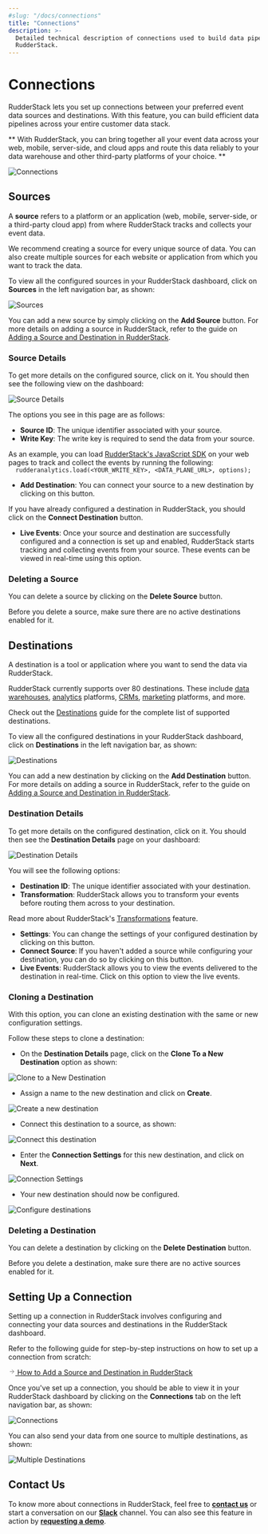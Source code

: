 ```yaml
---
#slug: "/docs/connections"
title: "Connections"
description: >-
  Detailed technical description of connections used to build data pipelines in
  RudderStack.
---
```


# Connections

RudderStack lets you set up connections between your preferred event data sources and destinations. With this feature, you can build efficient data pipelines across your entire customer data stack.

<div class="successBlock">

  **
    With RudderStack, you can bring together all your event data across your
    web, mobile, server-side, and cloud apps and route this data reliably to
    your data warehouse and other third-party platforms of your choice.
  **
</div>

<!-- <img src="../../../images/assets/5 (20).png" /> -->

<img src="../../../images/assets/5 (20).png" alt="Connections" />

## Sources

A **source** refers to a platform or an application \(web, mobile, server-side, or a third-party cloud app\) from where RudderStack tracks and collects your event data.

<div class="successBlock">

  We recommend creating a source for every unique source of data. You can also
  create multiple sources for each website or application from which you want to
  track the data.
</div>

To view all the configured sources in your RudderStack dashboard, click on **Sources** in the left navigation bar, as shown:

<!-- <img src="../../../images/assets/3 (20).png" /> -->

<img src="../../../images/assets/3 (20).png" alt="Sources" />

<div class="successBlock">

  You can add a new source by simply clicking on the **Add Source**
  button. For more details on adding a source in RudderStack, refer to the guide
  on <a href="../connections/adding-source-and-destination-rudderstack/">Adding a Source and Destination in RudderStack</a>.
</div>

### Source Details

To get more details on the configured source, click on it. You should then see the following view on the dashboard:

<!-- <img src="../../../images/assets/4 (20).png" /> -->

<img src="../../../images/assets/4 (20).png" alt="Source Details" />

The options you see in this page are as follows:

- **Source ID**: The unique identifier associated with your source.
- **Write Key**: The write key is required to send the data from your source.

<div class="successBlock">
As an example, you can load <a href="../stream-sources/rudderstack-sdk-integration-guides/rudderstack-javascript-sdk/">RudderStack's JavaScript SDK</a> on your web pages to track and collect the events by running the following:

<code class="inline-code">
  rudderanalytics.load(&lt;YOUR_WRITE_KEY&gt;, &lt;DATA_PLANE_URL&gt;, options);
</code>

</div>

- **Add Destination**: You can connect your source to a new destination by clicking on this button.

<div class="successBlock">

  If you have already configured a destination in RudderStack, you should click
  on the **Connect Destination** button.
</div>

- **Live Events**: Once your source and destination are successfully configured and a connection is set up and enabled, RudderStack starts tracking and collecting events from your source. These events can be viewed in real-time using this option.

### Deleting a Source

You can delete a source by clicking on the **Delete Source** button.

<div class="warningBlock">

Before you delete a source, make sure there are no active destinations enabled for it.

</div>

## Destinations

A destination is a tool or application where you want to send the data via RudderStack.

<div class="successBlock">

RudderStack currently supports over 80 destinations. These include <a href="../data-warehouse-integrations/">data warehouses</a>, <a href="../destinations/analytics/">analytics</a> platforms, <a href="../destinations/crm/">CRMs</a>, <a href="../destinations/marketing/">marketing</a> platforms, and more.

Check out the <a href="../destinations/">Destinations</a> guide for the complete list of supported destinations.

</div>

To view all the configured destinations in your RudderStack dashboard, click on **Destinations** in the left navigation bar, as shown:

<!-- <img src="../../../images/assets/7 (13).png" /> -->

<img src="../../../images/assets/7 (13).png" alt="Destinations" />

<div class="successBlock">

  You can add a new destination by clicking on the
  **Add Destination** button. For more details on adding a source
  in RudderStack, refer to the guide on <a href="../connections/adding-source-and-destination-rudderstack/">Adding a Source and Destination in RudderStack</a>.
</div>

### Destination Details

To get more details on the configured destination, click on it. You should then see the **Destination Details** page on your dashboard:

<!-- <img src="../../../images/assets/6 (19).png" /> -->

<img src="../../../images/assets/6 (19).png" alt="Destination Details" />

You will see the following options:

- **Destination ID**: The unique identifier associated with your destination.
- **Transformation**: RudderStack allows you to transform your events before routing them across to your destination.

<div class="successBlock">

  Read more about RudderStack's <a href="../transformations/">Transformations</a> feature.
</div>

- **Settings**: You can change the settings of your configured destination by clicking on this button.
- **Connect Source**: If you haven't added a source while configuring your destination, you can do so by clicking on this button.
- **Live Events**: RudderStack allows you to view the events delivered to the destination in real-time. Click on this option to view the live events.

### Cloning a Destination

With this option, you can clone an existing destination with the same or new configuration settings.

Follow these steps to clone a destination:

- On the **Destination Details** page, click on the **Clone To a New Destination** option as shown:

<!-- <img src="../../../images/assets/clone-1.png" /> -->

<img src="../../../images/assets/clone-1.png" alt="Clone to a New Destination" />
<span class="imageTitle"></span>

- Assign a name to the new destination and click on **Create**.

<!-- <img src="../../../images/assets/clone-2.png" /> -->

<img src="../../../images/assets/clone-2.png" alt="Create a new destination" />
<span class="imageTitle"></span>

- Connect this destination to a source, as shown:

<!-- <img src="../../../images/assets/clone-3.png" /> -->

<img src="../../../images/assets/clone-3.png" alt="Connect this destination" />
<span class="imageTitle"></span>

- Enter the **Connection Settings** for this new destination, and click on **Next**.

<!-- <img src="../../../images/assets/clone-4.png" /> -->

<img src="../../../images/assets/clone-4.png" alt="Connection Settings" />
<span class="imageTitle"></span>

- Your new destination should now be configured.

<!-- <img src="../../../images/assets/clone-5.png" /> -->

<img src="../../../images/assets/clone-5.png" alt="Configure destinations" />

### Deleting a Destination

You can delete a destination by clicking on the **Delete Destination** button.

<div class="warningBlock">

Before you delete a destination, make sure there are no active sources enabled for it.

</div>

## Setting Up a Connection

Setting up a connection in RudderStack involves configuring and connecting your data sources and destinations in the RudderStack dashboard.

Refer to the following guide for step-by-step instructions on how to set up a connection from scratch:

<a class="pageRef" href="../connections/adding-source-and-destination-rudderstack/">
  <div class="pageRefInner">
    <span class="pageRefArrow">
      <svg
        preserveAspectRatio="xMidYMid meet"
        height="1em"
        width="1em"
        fill="none"
        xmlns="http://www.w3.org/2000/svg"
        viewBox="0 0 24 24"
        strokeWidth="2"
        strokeLinecap="round"
        strokeLinejoin="round"
        stroke="currentColor"
        class="rightRefArrow"
      >
        <g>
          <line x1="5" y1="12" x2="19" y2="12"></line>
          <polyline points="12 5 19 12 12 19"></polyline>
        </g>
      </svg>
    </span>
    <span class="mainRefText">
      How to Add a Source and Destination in RudderStack
    </span>
  </div>
</a>

Once you've set up a connection, you should be able to view it in your RudderStack dashboard by clicking on the **Connections** tab on the left navigation bar, as shown:

<!-- <img src="../../../images/assets/9 (4).png" /> -->

<img src="../../../images/assets/9 (4).png" alt="Connections" />

You can also send your data from one source to multiple destinations, as shown:

<!-- <img src="../../../images/assets/8 (7).png" /> -->

<img src="../../../images/assets/8 (7).png" alt="Multiple Destinations" />

## Contact Us

To know more about connections in RudderStack, feel free to [**contact us**](mailto:%20docs@rudderstack.com) or start a conversation on our [**Slack**](https://rudderstack.com/join-rudderstack-slack-community) channel. You can also see this feature in action by [**requesting a demo**](https://resources.rudderstack.com/request-a-demo?_ga=2.47794151.1545771517.1607313913-1655106949.1598281099).
